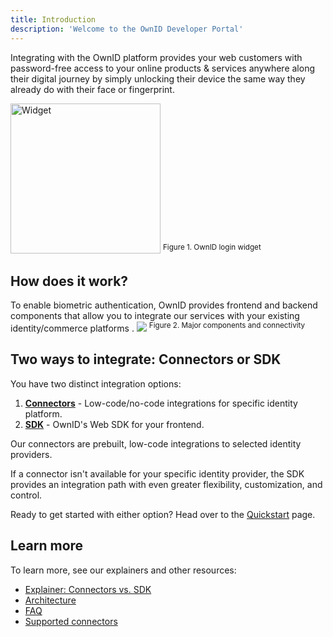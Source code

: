 ```yaml
---
title: Introduction
description: 'Welcome to the OwnID Developer Portal'
---
```

Integrating with the OwnID platform provides your web customers with password-free access to your online products & services anywhere along their digital journey by simply unlocking their device the same way they already do with their face or fingerprint.

<img
  width="240"
  src="/images/sign in 2.png"
  alt="Widget"
  />
<sup>Figure 1. OwnID login widget</sup>

## How does it work?

To enable biometric authentication, OwnID provides frontend and backend components that allow you to integrate our services with your existing  <Tooltip tip="Synonymous with Id management system, IdM, and identity and access management (IAM).">  identity/commerce platforms </Tooltip>.
<img
  src="/images/diagram.png"
/>
<sup>Figure 2. Major components and connectivity</sup>
## Two ways to integrate: Connectors or SDK

You have two distinct integration options:
1.  [**Connectors**](/integrations/using-connectors) - Low-code/no-code integrations for specific <Tooltip tip="Synonymous with Id management systems, IdM, and identity and access management (IAM).">identity platform</Tooltip>. 
2.  [**SDK**](/building-blocks/introduction) - OwnID's Web SDK for your frontend.  

Our connectors are prebuilt, low-code integrations to selected identity providers. 

If a connector isn't available for your specific identity provider, the SDK provides an integration path with even greater flexibility, customization, and control.

Ready to get started with either option? Head over to the [Quickstart](/quickstart) page.

## Learn more

To learn more, see our explainers and other resources:
- [Explainer: Connectors vs. SDK](/platform-overview/sdkvconnector)
- [Architecture](/platform-overview/architecture)
- [FAQ](/platform-overview/faq)
- [Supported connectors](/integrations/using-connectors)


 


